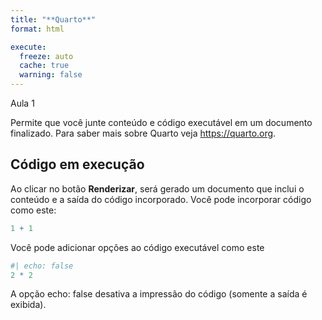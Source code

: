 ```yaml
---
title: "**Quarto**"
format: html

execute: 
  freeze: auto
  cache: true
  warning: false
---
```


Aula 1

Permite que você junte conteúdo e código executável em um documento finalizado. Para saber mais sobre Quarto veja <https://quarto.org>.

## Código em execução

Ao clicar no botão **Renderizar**, será gerado um documento que inclui o conteúdo e a saída do código incorporado. Você pode incorporar código como este:

```r
1 + 1
```

Você pode adicionar opções ao código executável como este

```r
#| echo: false
2 * 2
```

A opção echo: false desativa a impressão do código (somente a saída é exibida).
